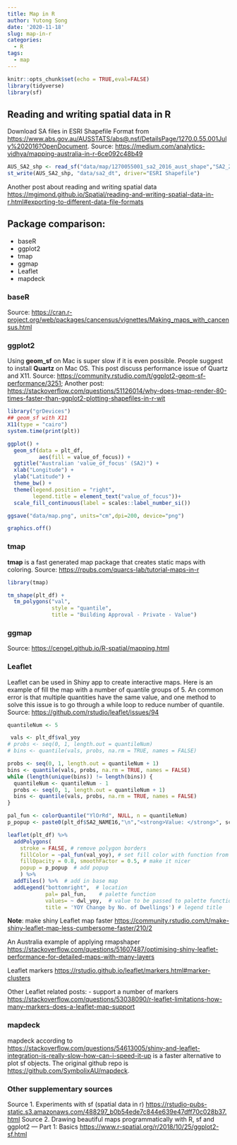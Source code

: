 ```yaml
---
title: Map in R
author: Yutong Song
date: '2020-11-18'
slug: map-in-r
categories:
  - R
tags:
  - map
---
```


```r
knitr::opts_chunk$set(echo = TRUE,eval=FALSE)
library(tidyverse)
library(sf)
```

## Reading and writing spatial data in R

Download SA files in ESRI Shapefile Format from <https://www.abs.gov.au/AUSSTATS/abs@.nsf/DetailsPage/1270.0.55.001July%202016?OpenDocument>. 
Source: <https://medium.com/analytics-vidhya/mapping-australia-in-r-6ce092c48b49> 


```r

AUS_SA2_shp <- read_sf("data/map/1270055001_sa2_2016_aust_shape","SA2_2016_AUST")
st_write(AUS_SA2_shp, "data/sa2_dt", driver="ESRI Shapefile")

```

Another post about reading and writing spatial data <https://mgimond.github.io/Spatial/reading-and-writing-spatial-data-in-r.html#exporting-to-different-data-file-formats>

## Package comparison:

- baseR
- ggplot2
- tmap
- ggmap
- Leaflet
- mapdeck


### baseR

Source: <https://cran.r-project.org/web/packages/cancensus/vignettes/Making_maps_with_cancensus.html>


### ggplot2

Using **geom_sf** on Mac is super slow if it is even possible. People suggest to install **Quartz** on Mac OS. This post discuss performance issue of Quartz and X11. 
Source: <https://community.rstudio.com/t/ggplot2-geom-sf-performance/3251>; 
Another post: <https://stackoverflow.com/questions/51126014/why-does-tmap-render-80-times-faster-than-ggplot2-plotting-shapefiles-in-r-wit>



```r

library("grDevices")
## geom_sf with X11
X11(type = "cairo")
system.time(print(plt))

ggplot() +
  geom_sf(data = plt_df,
          aes(fill = value_of_focus)) +
  ggtitle("Australian 'value_of_focus' (SA2)") +
  xlab("Longitude") +
  ylab("Latitude") +
  theme_bw() +
  theme(legend.position = "right",
        legend.title = element_text("value_of_focus"))+
  scale_fill_continuous(label = scales::label_number_si())

ggsave("data/map.png", units="cm",dpi=200, device="png")

graphics.off()

```


### tmap

**tmap** is a fast generated map package that creates static maps with coloring. 
Source: <https://rpubs.com/quarcs-lab/tutorial-maps-in-r>

```r
library(tmap)

tm_shape(plt_df) +
  tm_polygons("val",
              style = "quantile",
              title = "Building Approval - Private - Value")

```

### ggmap

Source: <https://cengel.github.io/R-spatial/mapping.html>

### Leaflet

Leaflet can be used in Shiny app to create interactive maps. Here is an example of fill the map with a number of quantile groups of 5. An common error is that multiple quantities have the same value, and one method to solve this issue is to go through a while loop to reduce number of quantile. 
Source: <https://github.com/rstudio/leaflet/issues/94>

```r
quantileNum <- 5

 vals <- plt_df$val_yoy
# probs <- seq(0, 1, length.out = quantileNum)
# bins <- quantile(vals, probs, na.rm = TRUE, names = FALSE)

probs <- seq(0, 1, length.out = quantileNum + 1)
bins <- quantile(vals, probs, na.rm = TRUE, names = FALSE)
while (length(unique(bins)) != length(bins)) {
  quantileNum <- quantileNum - 1
  probs <- seq(0, 1, length.out = quantileNum + 1)
  bins <- quantile(vals, probs, na.rm = TRUE, names = FALSE)
}

pal_fun <- colorQuantile("YlOrRd", NULL, n = quantileNum)
p_popup <- paste0(plt_df$SA2_NAME16,"\n","<strong>Value: </strong>", scales::percent(plt_df$val_yoy,accuracy = 0.01))

leaflet(plt_df) %>% 
  addPolygons(
    stroke = FALSE, # remove polygon borders
    fillColor = ~pal_fun(val_yoy), # set fill color with function from above and value
    fillOpacity = 0.8, smoothFactor = 0.5, # make it nicer
    popup = p_popup  # add popup
    ) %>%
  addTiles() %>%  # add in base map
  addLegend("bottomright",  # location
            pal= pal_fun,    # palette function
            values= ~ dwl_yoy,  # value to be passed to palette function
            title = 'YOY Change by No. of Dwellings') # legend title
```

**Note**: make shiny Leaflet map faster <https://community.rstudio.com/t/make-shiny-leaflet-map-less-cumbersome-faster/210/2>

An Australia example of applying rmapshaper <https://stackoverflow.com/questions/51607487/optimising-shiny-leaflet-performance-for-detailed-maps-with-many-layers>

Leaflet markers <https://rstudio.github.io/leaflet/markers.html#marker-clusters>

Other Leaflet related posts:
- support a number of markers <https://stackoverflow.com/questions/53038090/r-leaflet-limitations-how-many-markers-does-a-leaflet-map-support>

### mapdeck

mapdeck according to <https://stackoverflow.com/questions/54613005/shiny-and-leaflet-integration-is-really-slow-how-can-i-speed-it-up> is a faster alternative to plot sf objects. The original github repo is <https://github.com/SymbolixAU/mapdeck>.


### Other supplementary sources

Source 1. Experiments with sf (spatial data in r) <https://rstudio-pubs-static.s3.amazonaws.com/488297_b0b54ede7c844e639e47dff70c028b37.html>
Source 2. Drawing beautiful maps programmatically with R, sf and ggplot2 — Part 1: Basics <https://www.r-spatial.org/r/2018/10/25/ggplot2-sf.html>
